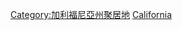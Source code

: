 {{Commons category|Census-designated places in California}}

{{DEFAULTSORT:Census-Designated Places In California}}
[[Category:加利福尼亞州聚居地|Category:加利福尼亞州聚居地]]
[[Category:美國各州普查規定居民點|California]]